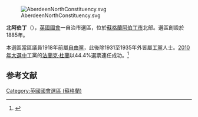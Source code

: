 {{Refimprove|time=2019-03-29T23:33:05+00:00}}
{{noteTA
|G1=英國地名
}}
[[File:AberdeenNorthConstituency.svg|right]]

'''北阿伯丁'''（{{lang-en|Aberdeen North}}），[[英國|英國]][[英國國會|國會]]一自治市選區，位於[[蘇格蘭|蘇格蘭]][[阿伯丁市|阿伯丁市]]北部。選區創設於1885年。

本選區當區議員1918年前屬[[英國自由黨|自由黨]]，此後除1931至1935年外皆屬[[工黨_(英國)|工黨]]人士。[[2010年英國大選|2010年大選中]]工黨的[[法蘭克·杜蘭|法蘭克·杜蘭]]以44.4%選票連任成功。<ref name="">{{cite news
|publisher=[[英國廣播公司|英國廣播公司]]
|date=2010年5月7日
|title=Election 2010/Constituency/Aberdeen North
|url=http://news.bbc.co.uk/1/shared/election2010/results/constituency/801.stm
|accessdate=2010年5月12日
|archive-date=2017年8月23日
|archive-url=https://web.archive.org/web/20170823072943/http://news.bbc.co.uk/1/shared/election2010/results/constituency/801.stm
|dead-url=no
}}</ref>

==参考文献==
<div class="references-small">
<references></references>
</div>

{{英國國會選區 (蘇格蘭)}}
[[Category:英國國會選區_(蘇格蘭)|Category:英國國會選區 (蘇格蘭)]]
{{DEFAULTSORT:Aberdeen North (UK Parliament constituency)}}